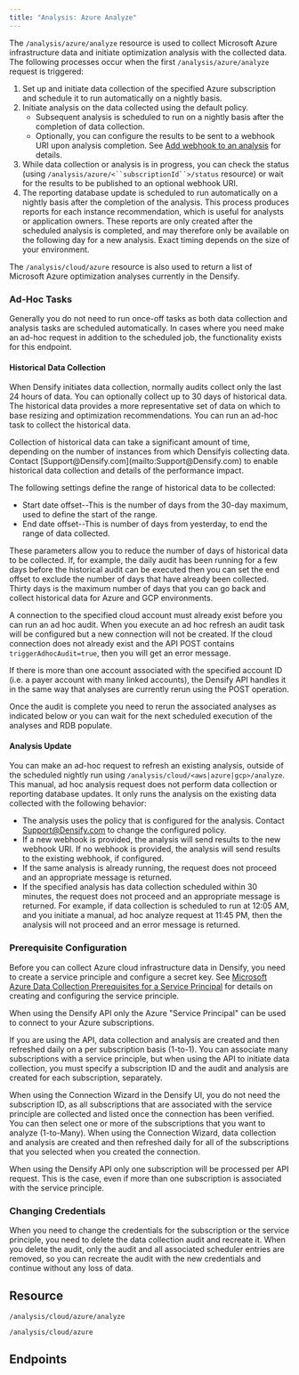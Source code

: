 ```yaml
---
title: "Analysis: Azure Analyze"
---
```


The `/analysis/azure/analyze` resource is used to collect Microsoft Azure infrastructure data and initiate optimization analysis with the collected data. The following processes occur when the first `/analysis/azure/analyze` request is triggered:

1. Set up and initiate data collection of the specified Azure subscription and schedule it to run automatically on a nightly basis.
2. Initiate analysis on the data collected using the default policy.
   * Subsequent analysis is scheduled to run on a nightly basis after the completion of data collection.
   * Optionally, you can configure the results to be sent to a webhook URI upon analysis completion. See [Add webhook to an analysis](./Analysis_Webhook#_AddWebhook) for details.
3. While data collection or analysis is in progress, you can check the status (using `/analysis/azure/<``subscriptionId``>/status` resource) or wait for the results to be published to an optional webhook URI.
4. The reporting database update is scheduled to run automatically on a nightly basis after the completion of the analysis. This process produces reports for each instance recommendation, which is useful for analysts or application owners. These reports are only created after the scheduled analysis is completed, and may therefore only be available on the following day for a new analysis. Exact timing depends on the size of your environment.

The `/analysis/cloud/azure` resource is also used to return a list of Microsoft Azure optimization analyses currently in the Densify.

### Ad-Hoc Tasks

Generally you do not need to run once-off tasks as both data collection and analysis tasks are scheduled automatically. In cases where you need make an ad-hoc request in addition to the scheduled job, the functionality exists for this endpoint.

#### Historical Data Collection

When Densify initiates data collection, normally audits collect only the last 24 hours of data. You can optionally collect up to 30 days of historical data. The historical data provides a more representative set of data on which to base resizing and optimization recommendations. You can run an ad-hoc task to collect the historical data.

<Note>
Collection of historical data can take a significant amount of time, depending on the number of instances from which Densifyis collecting data. Contact [Support@Densify.com](mailto:Support@Densify.com) to enable historical data collection and details of the performance impact.
</Note>


The following settings define the range of historical data to be collected:

* Start date offset--This is the number of days from the 30-day maximum, used to define the start of the range.
* End date offset--This is number of days from yesterday, to end the range of data collected.

These parameters allow you to reduce the number of days of historical data to be collected. If, for example, the daily audit has been running for a few days before the historical audit can be executed then you can set the end offset to exclude the number of days that have already been collected. Thirty days is the maximum number of days that you can go back and collect historical data for Azure and GCP environments.

A connection to the specified cloud account must already exist before you can run an ad hoc audit. When you execute an ad hoc refresh an audit task will be configured but a new connection will not be created. If the cloud connection does not already exist and the API POST contains `triggerAdhocAudit=true`, then you will get an error message.

If there is more than one account associated with the specified account ID (i.e. a payer account with many linked accounts), the Densify API handles it in the same way that analyses are currently rerun using the POST operation.

Once the audit is complete you need to rerun the associated analyses as indicated below or you can wait for the next scheduled execution of the analyses and RDB populate.

#### Analysis Update

You can make an ad-hoc request to refresh an existing analysis, outside of the scheduled nightly run using `/analysis/cloud/<aws|azure|gcp>/analyze`. This manual, ad hoc analysis request does not perform data collection or reporting database updates. It only runs the analysis on the existing data collected with the following behavior:

* The analysis uses the policy that is configured for the analysis. Contact [Support@Densify.com](mailto:Support@Densify.com) to change the configured policy.
* If a new webhook is provided, the analysis will send results to the new webhook URI. If no webhook is provided, the analysis will send results to the existing webhook, if configured.
* If the same analysis is already running, the request does not proceed and an appropriate message is returned.
* If the specified analysis has data collection scheduled within 30 minutes, the request does not proceed and an appropriate message is returned. For example, if data collection is scheduled to run at 12:05 AM, and you initiate a manual, ad hoc analyze request at 11:45 PM, then the analysis will not proceed and an error message is returned.

### Prerequisite Configuration

Before you can collect Azure cloud infrastructure data in Densify, you need to create a service principle and configure a secret key. See [Microsoft Azure Data Collection Prerequisites for a Service Principal](https://densify.com/docs/WebHelp_Densify_Cloud/Content/Data_Collection_for_Public_Cloud_Systems/Microsoft_Azure_Data_Collection_Prerequisites_for_a_Service_Principal) for details on creating and configuring the service principle.

<Note>
When using the Densify API only the Azure "Service Principal" can be used to connect to your Azure subscriptions.
</Note>


If you are using the API, data collection and analysis are created and then refreshed daily on a per subscription basis (1-to-1). You can associate many subscriptions with a service principle, but when using the API to initiate data collection, you must specify a subscription ID and the audit and analysis are created for each subscription, separately.

When using the Connection Wizard in the Densify UI, you do not need the subscription ID, as all subscriptions that are associated with the service principle are collected and listed once the connection has been verified. You can then select one or more of the subscriptions that you want to analyze (1-to-Many). When using the Connection Wizard, data collection and analysis are created and then refreshed daily for all of the subscriptions that you selected when you created the connection.

<Note>
When using the Densify API only one subscription will be processed per API request. This is the case, even if more than one subscription is associated with the service principle.
</Note>


### Changing Credentials

When you need to change the credentials for the subscription or the service principle, you need to delete the data collection audit and recreate it. When you delete the audit, only the audit and all associated scheduler entries are removed, so you can recreate the audit with the new credentials and continue without any loss of data.

## Resource

```
/analysis/cloud/azure/analyze
```

```
/analysis/cloud/azure
```

## Endpoints

<CardGroup cols={2}>
    <Card title="Analyze Azure" href="/docs-api/WebHelp_Densify_API_Cloud/Content/API_Guide/Analysis_Azure_Analyze/analyzeAzure" arrow/>
</CardGroup>

<CardGroup cols={2}>
    <Card title="Get Azure Analyses Status" href="/docs-api/WebHelp_Densify_API_Cloud/Content/API_Guide/Analysis_Azure_Analyze/getAzureAnalysisStatus" arrow/>
</CardGroup>

<CardGroup cols={2}>
    <Card title="List Azure Analyses" href="/docs-api/WebHelp_Densify_API_Cloud/Content/API_Guide/Analysis_Azure_Analyze/listAzureAnalyses" arrow/>
</CardGroup>